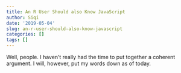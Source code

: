 ```yaml
---
title: An R User Should also Know JavaScript
author: Siqi
date: '2019-05-04'
slug: an-r-user-should-also-know-javascript
categories: []
tags: []
---
```


Well, people. I haven't really had the time to put together a coherent argument. I will, however, put my words down as of today. 

